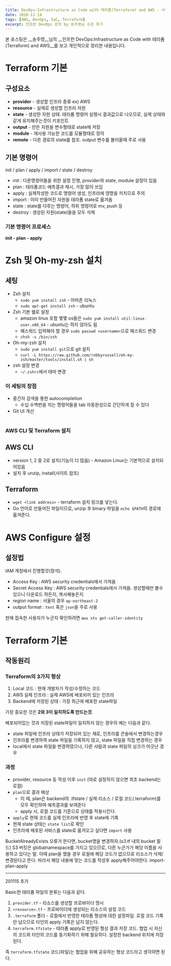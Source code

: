 ```yaml
---
title: DevOps:Infrastructure as Code with 테라폼(Terraform) and AWS - 사전준비 편
date: 2020-11-14
tags: [AWS, DevOps, IaC, Terraform]
excerpt: 인프런 DevOps 강의 by 송주영님 수강 후기
---
```

본 포스팅은 __송주영__님의 __인프런 DevOps:Infrastructure as Code with 테라폼(Terraform) and AWS__를 보고 개인적으로 정리한 내용입니다.

#

# Terraform 기본

## 구성요소

* __provider__ - 생성할 인프라 종류 ex) AWS
* __resource__ - 실제로 생성할 인프라 자원
* __state__ - 생성한 자원 상태. 테라폼 명령어 실행시 결과값으로 나오므로, 실제 상태와 같게 유지해주는것이 키포인트
* __output__ - 만든 자원을 변수형태로 state에 저장
* __module__ - 재사용 가능한 코드를 모듈형태로 정의
* __remote__ - 다른 경로의 state를 참조. output 변수를 불러올때 주로 사용

## 기본 명령어

init / plan / apply / import / state / destroy

* init : 다른명령어들을 위한 설정 진행, provider와 state, module 설정이 있음
* plan : 테라폼코드 예측결과 제시, 가장 많이 쓰임
* apply : 실제작성한 코드로 명령어 생성, 인프라에 영향을 끼치므로 주의
* import : 이미 만들어진 자원을 테라폼 state로 옮겨옴
* state : state를 다루는 명령어, 하위 명령어로 mv, push 등
* destroy : 생성된 자원(state)들을 모두 삭제

### 기본 명령어 프로세스

__init - plan - apply__

#

# Zsh 및 Oh-my-zsh 설치

## 세팅

* Zsh 설치
  * `sudo yum install zsh` - 아마존 리눅스
  * `sudo apt-get install zsh` - ubuntu
* Zsh 기본 쉘로 설정
  * amazon linux 포함 몇몇 os들은 `sudo yum install util-linux-user.x86_64` - ubuntu는 하지 않아도 됨
  * 패스워드 입력해야 할 경우 `sudo passwd <username>`으로 패스워드 변경
  * `chsh -s /bin/zsh`
* Oh-my-zsh 설치
  * `sudo yum install git`으로 git 설치
  * `curl -L https://raw.github.com/robbyrussell/oh-my-zsh/master/tools/install.sh | sh`
* zsh 설정 변경
  * `~/.zshrc`에서 테마 변경

### 이 세팅의 장점

* 중간자 검색을 통한 autocompletion
  * 수십 수백번을 치는 명령어들을 tab 자동완성으로 간단하게 칠 수 있다
* Git UI 개선

#

### AWS CLI 및 Terraform 설치

## AWS CLI

* version 1, 2 중 2로 설치(기능이 더 많음) - Amazon Linux는 기본적으로 설치되어있음
* 설치 후 unzip, install(사이트 참조)

## Terraform

* `wget <link address>` - terraform 설치 링크를 넣는다.
* Go 언어로 만들어진 파일이므로, unzip 후 binary 파일을 `echo $PATH`의 경로에 옮겨준다.

#

# AWS Configure 설정

## 설정법

IAM 계정에서 진행할것(정석).

* Access Key : AWS security credentials에서 가져옴
* Secret Access Key : AWS security credentials에서 가져옴. 생성할때만 볼수 있으니 다운로드 하든지, 복사해놓든지
* region name : 서울의 경우 `ap-northeast-2`
* output format : `text` 혹은 `json`을 주로 사용

현재 접속한 사용자가 누군지 확인하려면
`aws sts get-caller-identity`

#

# Terraform 기본

## 작동원리

### Terraform의 3가지 형상
1. Local 코드 : 현재 개발자가 작성/수정하는 코드
2. AWS 실제 인프라 : 실제 AWS에 배포되어 있는 인프라
3. Backend에 저장된 상태 : 가장 최근에 배포한 state파일

가장 중요한 것은 __2와 3이 일치하도록 만드는것__.

배포되어있는 것과 저장된 state파일이 일치하지 않는 경우의 예는 다음과 같다.
* state 파일에 인프라 상태가 저장되어 있는 채로, 인프라를 콘솔에서 변경하는경우
* 인프라를 변경하여 state 파일을 기록하지 않고, state 파일을 직접 변경하는 경우
* local에서 state 파일을 변경하였으나, 다른 사람과 state 파일의 싱크가 어긋난 경우

### 과정

* provider, resource 등 작성 이후 `init` (따로 설정하지 않으면 최초 backend는 로컬)
* `plan`으로 결과 예상
  * 이 때, plan은 backend의 .tfstate / 실제 리소스 / 로컬 코드(.terraform)를 모두 확인하여 예측결과를 보여준다
  * apply 시, 로컬 코드를 기준으로 상태를 적용시킨다.
* `apply`로 현재 코드를 실제 인프라에 반영 후 state에 기록
* 현재 state 상태는 `state list`로 확인
* 인프라에 배포된 서비스를 state로 옮겨오고 싶다면 `import` 사용


<Info>
BucketAlreadyExists 오류가 뜬다면, bucket명을 변경하자.(s3.tf 내의 bucket 필드)
S3 버킷은 globalnamespace를 가지고 있으므로, 다른 누군가가 해당 이름을 사용하고 있다는 말.
</Info>

<Info>
이때 plan을 했을 경우 로컬에 해당 코드가 없으므로 리소스가 삭제/변경된다고 뜬다.
따라서 해당 내용에 맞는 코드를 작성후 apply해주어야한다.
import-plan-apply
</Info>


---
201115 추가

Basic한 테라폼 파일의 분류는 다음과 같다.
1. `provider.tf` - 리소스를 생성할 프로바이더 명시
2. `<resource>.tf` - 프로바이더에 생성되는 리소스의 설정 코드
3. `.terraform` 폴더 - 로컬에서 반영한 테라폼 형상에 대한 설정파일. 로컬 코드 기록만 남으므로 타인의 apply 기록은 남지 않는다.
4. `terraform.tfstate` - 테라폼 apply로 반영된 형상 결과 저장 코드. 협업 시 자신의 코드와 타인의 코드를 동기화하기 위해 필요하다. 설정한 backend 위치에 저장된다.

즉 `terraform.tfstate` 코드(파일)는 협업을 위해 공유하는 형상 코드라고 생각하면 된다.
